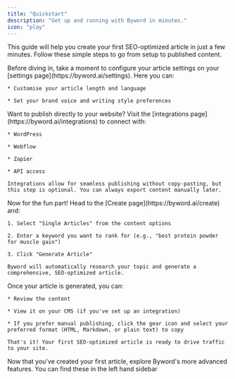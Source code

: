 ```yaml
---
title: "Quickstart"
description: "Get up and running with Byword in minutes."
icon: "play"
---
```


This guide will help you create your first SEO-optimized article in just a few minutes. Follow these simple steps to go from setup to published content.

<Steps>
  <Step title="Configure your account settings">
    Before diving in, take a moment to configure your article settings on your [settings page](https://byword.ai/settings). Here you can:

    * Customise your article length and language

    * Set your brand voice and writing style preferences
  </Step>

  <Step title="Set up integrations (Optional)">
    Want to publish directly to your website? Visit the [integrations page](https://byword.ai/integrations) to connect with:

    * WordPress

    * Webflow

    * Zapier

    * API access

    Integrations allow for seamless publishing without copy-pasting, but this step is optional. You can always export content manually later.
  </Step>

  <Step title="Create your first article">
    Now for the fun part! Head to the [Create page](https://byword.ai/create) and:

    1. Select "Single Articles" from the content options

    2. Enter a keyword you want to rank for (e.g., "best protein powder for muscle gain")

    3. Click "Generate Article"

    Byword will automatically research your topic and generate a comprehensive, SEO-optimized article.
  </Step>

  <Step title="Review and publish">
    Once your article is generated, you can:

    * Review the content

    * View it on your CMS (if you've set up an integration)

    * If you prefer manual publishing, click the gear icon and select your preferred format (HTML, Markdown, or plain text) to copy

    That's it! Your first SEO-optimized article is ready to drive traffic to your site.
  </Step>
</Steps>

Now that you've created your first article, explore Byword's more advanced features. You can find these in the left hand sidebar